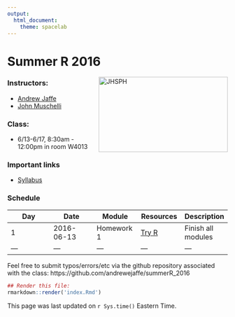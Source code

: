 ```yaml
---
output:
  html_document:
    theme: spacelab
---
```


Summer R 2016
=============

<a href="http://www.jhsph.edu/"><img alt = "JHSPH" align="right" src="http://www.aejaffe.com/media/jhu-bloomberg-logo.jpg" width=295 height=172/></a>

### Instructors: 

* [Andrew Jaffe](http://www.aejaffe.com/)
* [John Muschelli](http://biostat.jhsph.edu/~jmuschel/)

### Class:

* 6/13-6/17, 8:30am - 12:00pm in room W4013

### Important links

* [Syllabus](http://www.aejaffe.com/summerR_2016/Syllabus-summerR-student.doc)

### Schedule

| Day  | Date  |  Module  | Resources  |  Description |
|---|---|---|---|---|
| 1  | 2016-06-13  | Homework 1  | [Try R](http://tryr.codeschool.com/)  | Finish all modules  |
|---|---|---|---|---|

<!--
| 1  | 2016-01-04  | Module 1  | [HTML](Intro/lecture/Intro.html), [PDF](Intro/lecture/Intro.pdf)  | Class Introduction  |
| 1  | 2016-01-04  | Module 2  | [HTML](RStudio/lecture/RStudio.html), [PDF](RStudio/lecture/RStudio.pdf) | R Studio  |
| 1  | 2016-01-04  | Module 3  | [HTML](Basic_R/lecture/Basic_R.html), [PDF](Basic_R/lecture/Basic_R.pdf), [Code](Basic_R/lecture/Basic_R.R), [Lab](Basic_R/lab/Basic_R_Lab.R), [Key](Basic_R/lab/Basic_R_Lab_Key.R) | Basic R  |
| 1  | 2016-01-04  | Module 4  | [HTML](Data_IO/lecture/Data_IO.html), [PDF](Data_IO/lecture/Data_IO.pdf), [Code](Data_IO/lecture/Data_IO.R), [Lab](Data_IO/lab/Data_IO_Lab.R), [Key](Data_IO/lab/Data_IO_Lab_Key.R) | Data Import/Output  |
|---|---|---|---|---|
| 2  | 2016-01-05  | Homework 2  | [HW ](HW/homework2.R)  |   |
| 2  | 2016-01-05  | Module 5  | [HTML](Subsetting_Data_in_R/lecture/Subsetting_Data_in_R.html), [PDF](Subsetting_Data_in_R/lecture/Subsetting_Data_in_R.pdf), [Code](Subsetting_Data_in_R/lecture/Subsetting_Data_in_R.R),  [Lab](Subsetting_Data_in_R/lab/Subsetting_Data_in_R_Lab.R), [Key](Subsetting_Data_in_R/lab/Subsetting_Data_in_R_Lab_Key.R)  | Subsetting Data |
| 2  | 2016-01-05 | Module 6  | [HTML](Data_Summarization/lecture/Data_Summarization.html), [PDF](Data_Summarization/lecture/Data_Summarization.pdf), [Code](Data_Summarization/lecture/Data_Summarization.R), [Lab](Data_Summarization/lab/Data_Summarization_Lab.R), [Key](Data_Summarization/lab/Data_Summarization_Lab_Key.R)  | Data Summarization |
|---|---|---|---|---|
| 3  | 2016-01-06 | Module 7  | [HTML](Data_Classes/lecture/Data_Classes.html), [PDF](Data_Classes/lecture/Data_Classes.pdf), [Code](Data_Classes/lecture/Data_Classes.R) | Data Classes
| 3  | 2016-01-06 | Module 8  | [HTML](Data_Cleaning/lecture/Data_Cleaning.html), [PDF](Data_Cleaning/lecture/Data_Cleaning.pdf), [Code](Data_Cleaning/lecture/Data_Cleaning.R), [Lab](Data_Cleaning/lab/Data_Cleaning_Lab.R), [Key](Data_Cleaning/lab/Data_Cleaning_Lab_Key.R) | Data Cleaning |
| 3  | 2016-01-06  | Homework 3  | [HW ](HW/homework3.R)  |   |
|---|---|---|---|---|
| 4  | 2016-01-07 | Module 9  | [HTML](Manipulating_Data_in_R/lecture/Manipulating_Data_in_R.html), [PDF](Manipulating_Data_in_R/lecture/Manipulating_Data_in_R.pdf), [Code](Manipulating_Data_in_R/lecture/Manipulating_Data_in_R.R) | Data Manipulation |
| 4  | 2016-01-07 | Module 10  | [HTML](Data_Visualization/lecture/Data_Visualization.html), [PDF](Data_Visualization/lecture/Data_Visualization.pdf), [Code](Data_Visualization/lecture/Data_Visualization.R),  [Lab](Data_Visualization/lab/Data_Visualization_Lab.R), [Key](Data_Visualization/lab/Data_Visualization_Lab_key.R)| Data Visualization |
|---|---|---|---|---|
| 5  | 2016-01-08 | Module 11  | [HTML](Statistics/lecture/Statistics.html), [PDF](Statistics/lecture/Statistics.pdf), [Code](Statistics/lecture/Statistics.R) | Statistics |
| 5  | 2016-01-08 | Module 12  | [HTML](Functions/lecture/Functions.html), [PDF](Functions/lecture/Functions.pdf), [Code](Functions/lecture/Functions.R) | Functions |
| 5  | 2016-01-08 | Module 13a  | [HTML](Knitr/lecture/Knitr.html), [PDF](Knitr/lecture/Knitr.pdf), [Code](Knitr/lecture/Knitr.Rmd), [Lab](Knitr/lab/illusion.Rmd) | Reproducible Research (A) |
| 5  | 2016-01-08 | Module 13b  | [HTML](Simple_Knitr/lecture/Simple_Knitr.html), [PDF](Simple_Knitr/lecture/Simple_Knitr.pdf), [Code](Simple_Knitr/lecture/Simple_Knitr.Rmd) | Reproducible Research (B)|
| 5  | 2016-01-08 | HW Review  |  |  |
|---|---|---|---|---|
-->



Feel free to submit typos/errors/etc via the github repository associated with the class: 
https://github.com/andrewejaffe/summerR_2016

```r
## Render this file:
rmarkdown::render('index.Rmd')
```

This page was last updated on `r Sys.time()` Eastern Time.
